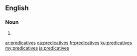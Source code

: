==English==

===Noun===
{{head|en|noun plural form}}

# {{plural of|predicative|lang=en}}

[[ar:predicatives]]
[[ca:predicatives]]
[[fr:predicatives]]
[[ku:predicatives]]
[[my:predicatives]]
[[ja:predicatives]]